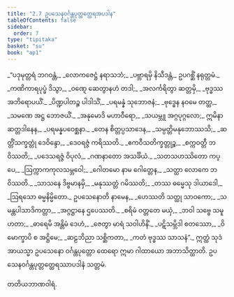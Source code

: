 ```yaml
---
title: "2.7 ဥပသေနဝင်္ဂန္တပုတ္တတ္ထေရအပဒါန"
tableOfContents: false
sidebar:
  order: 7
type: "tipitaka"
basket: "su"
book: "ap1"
---
```



<DynamicBreadcrumb />

<Division number="86" book="ap1" e="ch" v="20" p="67">

<Paragraph number="793" type="verses" book="ap1">
_“ပဒုမုတ္တရံ ဘဂဝန္တံ,_  
_လောကဇေဋ္ဌံ နရာသဘံ;_  
_ပဗ္ဘာရမှိ နိသီဒန္တံ,_  
ဥပဂစ္ဆိံ နရုတ္တမံ._  

</Paragraph>

</Division>
<Division number="87" book="ap1" e="ch" v="20" p="68">

<Paragraph number="794" type="verses" book="ap1">
_ကဏိကာရပုပ္ဖံ ဒိသွာ,_  
_ဝဏ္ဋေ ဆေတွာနဟံ တဒါ;_  
_အလင်္ကရိတွာ ဆတ္တမှိ,_  
_ဗုဒ္ဓဿ အဘိရောပယိံ._  

</Paragraph>

</Division>
<Division number="88" book="ap1" e="ch" v="20" p="68">

<Paragraph number="795" type="verses" book="ap1">
_ပိဏ္ဍပါတဉ္စ ပါဒါသိံ,_  
_ပရမန္နံ သုဘောဇနံ;_  
_ဗုဒ္ဓေန နဝမေ တတ္ထ,_  
_သမဏေ အဋ္ဌ ဘောဇယိံ._  

</Paragraph>

</Division>
<Division number="89" book="ap1" e="ch" v="20" p="68">

<Paragraph number="796" type="verses" book="ap1">
_အနုမောဒိ မဟာဝီရော,_  
_သယမ္ဘူ အဂ္ဂပုဂ္ဂလော;_  
ဣမိနာ ဆတ္တဒါနေန,_  
_ပရမန္နပဝေစ္ဆနာ._  

</Paragraph>

</Division>
<Division number="90" book="ap1" e="ch" v="20" p="68">

<Paragraph number="797" type="verses" book="ap1">
_တေန စိတ္တပ္ပသာဒေန,_  
_သမ္ပတ္တိမနုဘောဿသိ;_  
_ဆတ္တိံသက္ခတ္တုံ ဒေဝိန္ဒော,_  
_ဒေဝရဇ္ဇံ ကရိဿတိ._  

</Paragraph>

</Division>
<Division number="91" book="ap1" e="ch" v="20" p="68">

<Paragraph number="798" type="verses" book="ap1">
_ဧကဝီသတိက္ခတ္တုဉ္စ,_  
_စက္ကဝတ္တီ ဘဝိဿတိ;_  
_ပဒေသရဇ္ဇံ ဝိပုလံ,_  
_ဂဏနာတော အသင်္ခိယံ._  

</Paragraph>

</Division>
<Division number="92" book="ap1" e="ch" v="20" p="68">

<Paragraph number="799" type="verses" book="ap1">
_သတသဟဿိတော ကပ္ပေ,_  
_ဩက္ကာကကုလသမ္ဘဝေါ;_  
_ဂေါတမော နာမ ဂေါတ္တေန,_  
_သတ္ထာ လောကေ ဘဝိဿတိ._  

</Paragraph>

</Division>
<Division number="93" book="ap1" e="ch" v="20" p="68">

<Paragraph number="800" type="verses" book="ap1">
_သာသနေ ဒိဗ္ဗမာနမှိ,_  
_မနုဿတ္တံ ဂမိဿတိ;_  
_တဿ ဓမ္မေသု ဒါယာဒေါ,_  
_ဩရသော ဓမ္မနိမ္မိတော._  

</Paragraph>

</Division>
<Division number="94" book="ap1" e="ch" v="20" p="68">

<Paragraph number="801" type="verses" book="ap1">
ဥပသေနောတိ နာမေန,_  
_ဟေဿတိ သတ္ထု သာဝကော;_  
_သမန္တပါသာဒိကတ္တာ,_  
_အဂ္ဂဋ္ဌာနေ ဌပေဿတိ._  

</Paragraph>

</Division>
<Division number="95" book="ap1" e="ch" v="20" p="68">

<Paragraph number="802" type="verses" book="ap1">
_စရိမံ ဝတ္တတေ မယှံ,_  
_ဘဝါ သဗ္ဗေ သမူဟတာ;_  
_ဓာရေမိ အန္တိမံ ဒေဟံ,_  
_ဇေတွာ မာရံ သဝါဟိနိံ._  

</Paragraph>

</Division>
<Division number="96" book="ap1" e="ch" v="20" p="68">

<Paragraph number="803" type="verses" book="ap1">
_ပဋိသမ္ဘိဒါ စတဿော,_  
_ဝိမောက္ခာပိ စ အဋ္ဌိမေ;_  
_ဆဠဘိညာ သစ္ဆိကတာ,_  
_ကတံ ဗုဒ္ဓဿ သာသနံ”._  

</Paragraph>

<Paragraph number="804" book="ap1">
ဣတ္ထံ သုဒံ အာယသ္မာ ဥပသေနော ဝင်္ဂန္တပုတ္တော ထေရော ဣမာ ဂါထာယော အဘာသိတ္ထာတိ.

</Paragraph>
</Division>

<Paragraph number="805" type="center" book="ap1">
ဥပသေနဝင်္ဂန္တပုတ္တတ္ထေရဿာပဒါနံ သတ္တမံ.

  
တတိယဘာဏဝါရံ.
</Paragraph>
